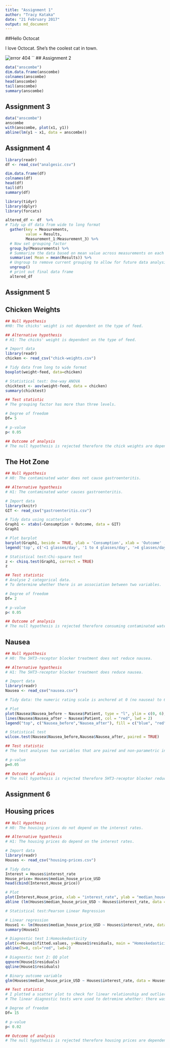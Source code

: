 ```yaml
---
title: "Assignment 1"
author: "Tracy Kataka"
date: "21 February 2017"
output: md_document
---
```

##Hello Octocat

I love Octocat. She's the coolest cat in town.

![error 404](https://dl.dropboxusercontent.com/u/11805474/painblogr/biostats/assignments/octocat.png)
``
## Assignment 2
```r
data("anscombe")
dim.data.frame(anscombe)
colnames(anscombe)
head(anscombe)
tail(anscombe)
summary(anscombe)

```
## Assignment 3

```r
data("anscombe")
anscombe
with(anscombe, plot(x1, y1))
abline(lm(y1 ~ x1, data = anscombe))
```
## Assignment 4

```r

library(readr)
df <- read_csv("analgesic.csv")

```
```r
dim.data.frame(df)
colnames(df)
head(df)
tail(df)
summary(df)
```
```r
library(tidyr)
library(dplyr)
library(forcats)

altered_df <- df  %>%
# Tidy up df data from wide to long format  
  gather(key = Measurements, 
         value = Results, 
         Measurement_1:Measurement_3) %>%
  # Now set grouping factor
  group_by(Measurements) %>%
  # Summarize the data based on mean value across measurements on each individual  
  summarise( Mean = mean(Results)) %>%
  # Ungroup to remove current grouping to allow for future data analysis 
  ungroup()
  # print out final data frame 
  altered_df

```
## Assignment 5

## Chicken Weights

```r
## Null Hypothesis
#H0: The chicks' weight is not dependent on the type of feed.

## Alternative hypothesis
# H1: The chicks' weight is dependent on the type of feed.

# Import data
library(readr)
chicken <- read_csv("chick-weights.csv")

# Tidy data from long to wide format
boxplot(weight~feed, data=chicken)

# Statistical test: One-way ANOVA
chicktest <- aov(weight~feed, data = chicken)
summary(chicktest)

## Test statistic
# The grouping factor has more than three levels.

# Degree of freedom
Df= 5

# p-value
p< 0.05

## Outcome of analysis
# The null hypothesis is rejected therefore the chick weights are dependent on the chick feed. 
```
## The Hot Zone

```r
## Null Hypothesis
# H0: The contaminated water does not cause gastroenteritis.

## Alternative hypothesis
# H1: The contaminated water causes gastroenteritis.

# Import data
library(knitr)
GIT <- read_csv("gastroenteritis.csv")

# Tidy data using scatterplot
Graph1 <- xtabs(~Consumption + Outcome, data = GIT)
Graph1

# Plot barplot
barplot(Graph1, beside = TRUE, ylab = 'Consumption', xlab = 'Outcome' , main = 'Gastroenteritis', col= c('red','grey','black'))
legend('top', c('<1 glasses/day', '1 to 4 glasses/day', '>4 glasses/day'), fill = c('red','grey',' black'))

# Statistical test:Chi-square test
z <- chisq.test(Graph1, correct = TRUE)
z

## Test statistic
# Analyse 2 categorical data.
# To determine whether there is an association between two variables.

# Degree of freedom
Df= 2

# p-value
p< 0.05

## Outcome of analysis
# The null hypothesis is rejected therefore consuming contaminated water cause gastroenteritis.

```
## Nausea

```r
## Null Hypothesis
# H0: The 5HT3-receptor blocker treatment does not reduce nausea.

## Alternative hypothesis
# H1: The 5HT3-receptor blocker treatment does reduce nausea.

# Import data
library(readr)
Nausea <- read_csv("nausea.csv")

# Tidy data: the numeric rating scale is anchored at 0 (no nausea) to 6 (severe nausea and vomiting) for the rate of nausea intensity. Therefore remove row 9 (patient 8).

# Plot
plot(Nausea$Nausea_before ~ Nausea$Patient, type = "l", ylim = c(0, 6), xlab = "Patient", ylab = "Nausea_score", main = " Intensity of their nausea before and after receiving a 5HT3-receptor blocker", col = "blue", lwd = 2) 
lines(Nausea$Nausea_after ~ Nausea$Patient, col = "red", lwd = 2)
legend("top", c("Nausea_before","Nausea_after"), fill = c("blue", "red"))

# Statistical test
wilcox.test(Nausea$Nausea_before,Nausea$Nausea_after, paired = TRUE)

## Test statistic
# The test analyses two variables that are paired and non-parametric in one population group in order to determine the association between them.

# p-value
p=0.05

## Outcome of analysis
# The null hypothesis is rejected therefore 5HT3-receptor blocker reduces nausea.

```
## Assignment 6

## Housing prices

```r
## Null Hypothesis
# H0: The housing prices do not depend on the interest rates.

## Alternative hypothesis
# H1: The housing prices do depend on the interest rates.

# Import data
library(readr)
Houses <- read_csv("housing-prices.csv")

# Tidy data
Interest = Houses$interest_rate
House_price= Houses$median_house_price_USD
head(cbind(Interest,House_price))

# Plot
plot(Interest,House_price, xlab = "interest_rate", ylab = "median_house_price_USD")
abline (lm(Houses$median_house_price_USD ~ Houses$interest_rate, data = Houses), col="red", lwd=2)

# Statistical test:Pearson Linear Regression

# Linear regression
House1 <- lm(Houses$median_house_price_USD ~ Houses$interest_rate, data = Houses)
summary(House1)

# Diagnostic test 1:Homoskedasticity
plot(x=House1$fitted.values, y=House1$residuals, main = "Homoskedasticity", col="green", lwd=2)
abline(h=0, col="red", lwd=2)

# Diagnostic test 2: QQ plot
qqnorm(House1$residuals)
qqline(House1$residuals)

# Binary outcome variable
glm(Houses$median_house_price_USD ~ Houses$interest_rate, data = Houses)

## Test statistic
# I plotted a scatter plot to check for linear relationship and outliers.
# The linear diagnostic tests were used to detremine whether: there was a linear trend, the residuals were normally distributed and the residuals have the same variance for all fitted values of y.

# Degree of freedom
Df= 15

# p-value
p< 0.02

## Outcome of analysis
# The null hypothesis is rejected therefore housing prices are dependent on the interest rate.

```


